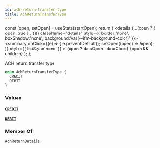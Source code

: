 ```yaml
---
id: ach-return-transfer-type
title: AchReturnTransferType
---
```









  const [open, setOpen] = useState(startOpen);
  return (
    <details {...(open ? { open: true } : {})} className="details" style={{ border:'none', boxShadow:'none', background:'var(--ifm-background-color)' }}>
      <summary
        onClick={(e) => {
          e.preventDefault();
          setOpen((open) => !open);
        }}
        style={{ listStyle:'none' }}
      >
      {open ? dataOpen : dataClose}
      </summary>
      {open && children}
    </details>
  );
};








ACH return transfer type


```graphql
enum AchReturnTransferType {
  CREDIT
  DEBIT
}
```




### Values

#### [`CREDIT`](#)  
> 
> 
> 
> 

#### [`DEBIT`](#)  
> 
> 
> 
> 



### Member Of

[`AchReturnDetails`](/docs/api/types/objects/ach-return-details)  <Badge class="badge badge--secondary" text="object"/>

